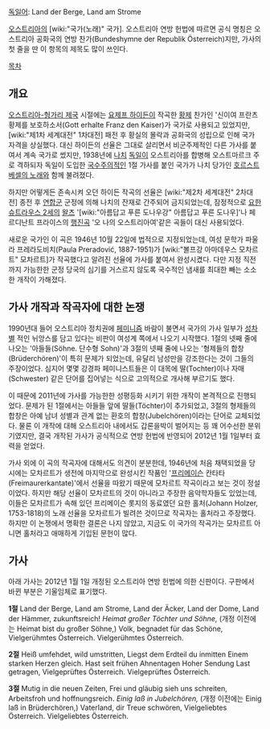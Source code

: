 [[독일어]]: Land der Berge, Land am Strome

[[오스트리아]]의 [wiki:"국가(노래)" 국가]. 오스트리아 연방 헌법에 따르면 공식 명칭은 오스트리아 공화국의 연방 찬가(Bundeshymne der Republik Österreich)지만, 가사의 첫 줄을 딴 이 항목의 제목도 많이 쓰인다.

[[목차]]

== 개요 ==
[[오스트리아-헝가리 제국]] 시절에는 [[요제프 하이든]]이 작곡한 [[황제]] 찬가인 '신이여 프란츠 황제를 보호하소서(Gott erhalte Franz den Kaiser)가 국가로 사용되고 있었지만, [wiki:"제1차 세계대전" 1차대전] 패전 후 황실의 몰락과 공화국의 성립으로 인해 국가 자격을 상실했다. 대신 하이든의 선율은 그대로 살리면서 비군주제적인 다른 가사를 붙여서 계속 국가로 썼지만, 1938년에 [[나치]] [[독일]]이 오스트리아를 합병해 오스트마르크 주로 격하되자 독일이 도입한 [[국수주의]]적인 1절 가사를 붙인 국가가 나치 당가인 [[호르스트 베셀의 노래]]와 함께 불려졌다.

하지만 어떻게든 존속시켜 오던 하이든 작곡의 선율은 [wiki:"제2차 세계대전" 2차대전] 종전 후 [[연합군]] 군정에 의해 나치의 잔재로 간주되어 금지되었는데, 잠정적으로 [[요한 슈트라우스 2세]]의 [[왈츠]] '[wiki:"아름답고 푸른 도나우강" 아름답고 푸른 도나우]'나 페르디난트 프라이스의 [[행진곡]] '오 나의 오스트리아여'같은 곡들이 대신 사용되었다.

새로운 국가인 이 곡은 1946년 10월 22일에 법적으로 지정되었는데, 여성 문학가 파울라 프레라도비치(Paula Preradović, 1887-1951)가 [wiki:"볼프강 아마데우스 모차르트" 모차르트]가 작곡했다고 알려진 선율에 가사를 붙여서 완성시켰다. 다만 지정 직전까지 가능한한 군정 당국의 심기를 거스르지 않도록 국수적인 냄새를 최대한 빼는 소소한 개작이 가해졌다.

== 가사 개작과 작곡자에 대한 논쟁 ==
1990년대 들어 오스트리아 정치권에 [[페미니즘]] 바람이 불면서 국가의 가사 일부가 [[성차별]] 적인 뉘앙스를 담고 있다는 비판이 여성계 쪽에서 나오기 시작했다. 1절의 넷째 줄에 나오는 '아들들(Söhne. 단수형 Sohn)'과 3절의 넷째 줄에 나오는 '형제들의 합창(Brüderchören)'이 특히 문제가 되었는데, 유달리 남성만을 강조한다는 것이 그들의 주장이었다. 심지어 몇몇 강경파 페미니스트들은 이 대목에 딸(Tochter)이나 자매(Schwester) 같은 단어를 집어넣는 식으로 고의적으로 개사해 부르기도 했다.

이 때문에 2011년에 가사를 가능한한 성평등화 시키기 위한 개작이 본격적으로 진행되었다. 문제가 된 1절에서는 아들들 앞에 딸들(Töchter)이 추가되었고, 3절의 형제들의 합창은 아예 남녀 성별과 관계 없는 환호의 합창(Jubelchören)이라는 단어로 교체되었다. 물론 이 개작에 대해 오스트리아 내에서도 갑론을박이 벌어지는 등 꽤 어수선한 분위기였지만, 결국 개작된 가사가 공식적으로 연방 헌법에 반영되어 2012년 1월 1일부터 효력을 얻었다.

가사 외에 이 곡의 작곡자에 대해서도 의견이 분분한데, 1946년에 처음 채택되었을 당시에는 모차르트가 생전에 마지막으로 완성시킨 작품인 '[[프리메이슨]] 칸타타(Freimaurerkantate)'에서 선율을 따왔기 때문에 모차르트 작곡이라고 보는 것이 정설이었다. 하지만 해당 선율이 모차르트의 것이 아니라고 주장한 음악학자들도 있었는데, 이들은 모차르트가 속해 있던 프리메이슨 롯지의 동료였던 요한 홀처(Johann Holzer, 1753-1818)의 노래 선율을 모차르트가 빌려쓴 것이므로 작곡자는 홀처라고 주장했다. 하지만 이 논쟁에서 명확한 결론은 나지 않았고, 지금도 이 국가의 작곡가는 모차르트 아니면 홀처라고 애매하게 기입된 문헌이 많다.

== 가사 ==
아래 가사는 2012년 1월 1일 개정된 오스트리아 연방 헌법에 의한 신판이다. 구판에서 바뀐 부분은 기울임체로 표기했다.

'''1절'''
Land der Berge, Land am Strome,
Land der Äcker, Land der Dome,
Land der Hämmer, zukunftsreich!
''Heimat großer Töchter und Söhne,'' (개정 이전에는 Heimat bist du großer Söhne,)
Volk, begnadet für das Schöne,
Vielgerühmtes Österreich.
Vielgerühmtes Österreich.
 
'''2절'''
Heiß umfehdet, wild umstritten,
Liegst dem Erdteil du inmitten
Einem starken Herzen gleich.
Hast seit frühen Ahnentagen
Hoher Sendung Last getragen,
Vielgeprüftes Österreich.
Vielgeprüftes Österreich.
 
'''3절'''
Mutig in die neuen Zeiten,
Frei und gläubig sieh uns schreiten,
Arbeitsfroh und hoffnungsreich.
''Einig laß in Jubelchören,'' (개정 이전에는 Einig laß in Brüderchören,)
Vaterland, dir Treue schwören,
Vielgeliebtes Österreich.
Vielgeliebtes Österreich.
